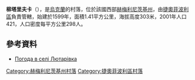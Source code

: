{{coord|49|44|21|N|26|35|39|E|scale:100000|display=title}}

'''柳塔里夫卡'''（{{lang-uk|Лютарівка}}），是[[烏克蘭|烏克蘭]]的村落，位於該國西部[[赫梅利尼茨基州|赫梅利尼茨基州]]，由[[捷奧菲波利區|捷奧菲波利區]]負責管轄，始建於1599年，面積1.41平方公里，海拔高度303米，2001年人口421，人口密度每平方公里298人。

==參考資料==
* [http://weather.in.ua/ua/hmel'nickaja/14226 Погода в селі Лютарівка] {{Wayback|url=http://weather.in.ua/ua/hmel%27nickaja/14226 |date=20111220083433 }}

{{DEFAULTSORT:Лютарівка}}
[[Category:赫梅利尼茨基州村落|Category:赫梅利尼茨基州村落]]
[[Category:捷奧菲波利區村落|Category:捷奧菲波利區村落]]


{{Khmelnytskyi-geo-stub}}